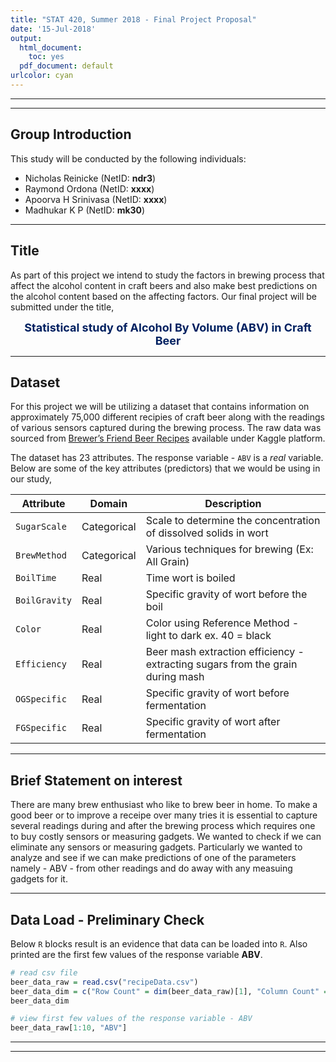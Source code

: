 ---
title: "STAT 420, Summer 2018 - Final Project Proposal"
date: '15-Jul-2018'
output:
  html_document: 
    toc: yes
  pdf_document: default
urlcolor: cyan
---

---

---

## Group Introduction

This study will be conducted by the following individuals:

 - Nicholas Reinicke (NetID: **ndr3**)
 - Raymond Ordona (NetID: **xxxx**)
 - Apoorva H Srinivasa (NetID: **xxxx**)
 - Madhukar K P (NetID: **mk30**)

---

## Title

As part of this project we intend to study the factors in brewing process that affect the alcohol content in craft beers and also make best predictions on the alcohol content based on the affecting factors. Our final project will be submitted under the title,

<center><font size="4" color="#002060">**Statistical study of Alcohol By Volume (ABV) in Craft Beer**</font></center>

---

## Dataset

For this project we will be utilizing a dataset that contains information on approximately 75,000 different recipies of craft beer along with the readings of various sensors captured during the brewing process. The raw data was sourced from [Brewer's Friend Beer Recipes](https://www.kaggle.com/jtrofe/beer-recipes) available under Kaggle platform.

The dataset has 23 attributes. The response variable - `ABV` is a *real* variable. Below are some of the key attributes (predictors) that we would be using in our study,

| Attribute     | Domain      | Description                                                                    |
|---------------|-------------|--------------------------------------------------------------------------------|
| `SugarScale`  | Categorical | Scale to determine the concentration of dissolved solids in wort |
| `BrewMethod`  | Categorical | Various techniques for brewing (Ex: All Grain) |
| `BoilTime`    | Real        | Time wort is boiled |
| `BoilGravity` | Real        | Specific gravity of wort before the boil |
| `Color`       | Real        | Color using Reference Method - light to dark ex. 40 = black |
| `Efficiency`  | Real        | Beer mash extraction efficiency - extracting sugars from the grain during mash |
| `OGSpecific`  | Real        | Specific gravity of wort before fermentation |
| `FGSpecific`  | Real        | Specific gravity of wort after fermentation |


---

## Brief Statement on interest

There are many brew enthusiast who like to brew beer in home. To make a good beer or to improve a receipe over many tries it is essential to capture several readings during and after the brewing process which requires one to buy costly sensors or measuring gadgets. We wanted to check if we can eliminate any sensors or measuring gadgets. Particularly we wanted to analyze and see if we can make predictions of one of the parameters namely - ABV - from other readings and do away with any measuing gadgets for it.

---

## Data Load - Preliminary Check

Below `R` blocks result is an evidence that data can be loaded into `R`. Also printed are the first few values of the response variable **ABV**.

```{r}
# read csv file
beer_data_raw = read.csv("recipeData.csv")
beer_data_dim = c("Row Count" = dim(beer_data_raw)[1], "Column Count" = dim(beer_data_raw)[2])
beer_data_dim

# view first few values of the response variable - ABV
beer_data_raw[1:10, "ABV"]
```

---

---

